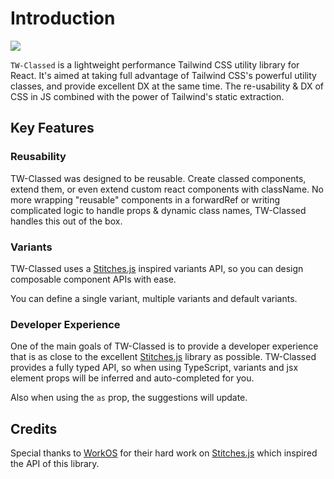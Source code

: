 
# Introduction

<Image className="rounded-lg" placeholder="blur" priority src={bannerImg} />

`TW-Classed` is a lightweight performance Tailwind CSS utility library for React. It's aimed at taking full advantage of Tailwind CSS's powerful utility classes, and provide excellent DX at the same time. The re-usability & DX of CSS in JS combined with the power of Tailwind's static extraction.

## Key Features

### Reusability

TW-Classed was designed to be reusable. Create classed components, extend them, or even extend custom react components with className. No more wrapping "reusable" components in a forwardRef or writing complicated logic to handle props & dynamic class names, TW-Classed handles this out of the box.

### Variants

TW-Classed uses a [Stitches.js](https://stitches.dev) inspired variants API, so you can design composable component APIs with ease.

You can define a single variant, multiple variants and default variants.

### Developer Experience

One of the main goals of TW-Classed is to provide a developer experience that is as close to the excellent [Stitches.js](https://stitches.dev) library as possible. TW-Classed provides a fully typed API, so when using TypeScript, variants and jsx element props will be inferred and auto-completed for you.

Also when using the `as` prop, the suggestions will update.

## Credits

Special thanks to [WorkOS](https://workos.com/) for their hard work on [Stitches.js](https://stitches.dev) which inspired the API of this library.
